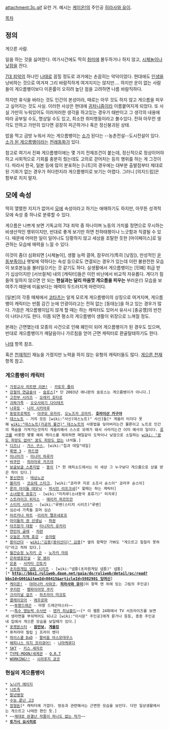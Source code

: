 attachment:3c.gif
요런 거. 예시는 [[케이온!]]의 주인공 [[히라사와 유이]].

[[목차]]

== 정의 ==
게으른 사람.

일을 하는 것을 싫어한다. 여가시간에도 딱히 [[취미]]에 몰두하거나 하지 않고, [[시체놀이]]나 [[낮잠]]을 잔다.

[[7대 죄악]]의 하나인 [[나태]]로 꼽힐 정도로 과거에는 손꼽히는 악덕이었다. 현대에도 [[인생]]을 낭비하는 것으로 여겨져 그리 바람직하게 여겨지지는 않지만…. 하지만 운이 없는 사람들이 게으름뱅이보다 이혼률이 오히려 높단 점을 고려하면 나름 바람직하다.

하지만 휴식을 바라는 것도 인간의 본성이라, 때로는 아무 것도 하지 않고 게으름을 피우고 싶어지는 것도 사실. 이러한 사상은 현대에 [[귀차니즘]]이라 이름붙여지게 되었다. 또 사실 가만히 누워있어도 이러저러한 생각을 하고있는 경우가 태반이고 그 생각의 내용에 따라 공부일 수도, 명상일 수도 있고, 최소한 취미행동이라고 볼수있다.
전혀 아무런 생각도 안하고 가만히 있다면 굉장히 피곤하거나 혹은 정신붕괴된 상태.

밥을 먹고 금방 누워서 자는 게으름뱅이는 [[소]]가 된다는 --농촌전설--도시전설이 있다. [[소가 된 게으름뱅이]]라는 [[전래동화]]가 있다.

참고로 여기서 진짜 게으름뱅이에는 몇 가지 전제조건이 붙는데, 정신적으로 정상이어야 하고 사회적으로 기회를 충분히 줬는데도 고의로 걷어차는 등의 행위를 하는 게 그것이다. 따라서 한국, 일본 등에 많이 분포하는  [니트]의 경우에는 대부분 출발점부터 제대로 된 기회가 없는 경우가 허다한지라 게으름뱅이로 보기는 어렵다. 그러니 [의지드립]은 함부로 치지 말자. 


== 모에 속성 ==
딱히 열렬한 지지가 없어서 [[모에]] 속성이라고 하기는 애매하기도 하지만, 아무튼 성격적 모에 속성 중 하나로 분류할 수 있다.

게으름은 나쁘게 보면 기독교의 7대 죄악 중 하나이며 노동의 가치를 정면으로 무시하는 비생산적인 행위이지만, 반대로 좋게 보기만 하면 천하태평이나 느긋함과 직결될 수 있다. 때문에 어떠한 일이 일어나도 당황하지 않고 세상을 초탈한 듯한 [마이페이스]로 일관하는 모습에 매력을 느낄 수 있다.

이것이 좀더 심화되면 [시체놀이], 생활 능력 결여, 잠꾸러기(특히 [낮잠]), 만성적인 [[운동부족]]이나 햇빛에 약하다는 속성 등으로도 연결되는 경우가 있는데 이런 불완전한 모습이 보호본능을 불러일으키는 것 같기도 하다. 실생활에서 게으름뱅이는 [민폐] 취급 받기 십상이지만 [서브컬쳐] 내의 [캐릭터]들은 이런 비난에서 비교적 자유롭다. 게다가 힘들여 일하지 않으면 안 되는 '''현실과는 달리 마음껏 게으름을 피우는''' 부러운(!) 모습을 보여주기 때문에 미움보다는 매력이 두드러지게 마련이다.

[일본]의 각종 매체에서 [[코타츠]]는 알게 모르게 게으름뱅이의 상징으로 여겨지며, 게으름뱅이 캐릭터는 반쯤 감긴 눈에 안광이라고는 전혀 없는 [동태눈]을 하고 있는 경우가 많다. 가끔은 게으름뱅이답지 않게 할 때는 하는 캐릭터도 있어서 유사시 [충공깽]의 반전이 나타나기도 한다. 이쯤 되면 평소의 게으름뱅이 생활이 위장으로 느껴질 정도.

본래는 근면했는데 모종의 사건으로 인해 폐인이 되어 게으름뱅이가 된 경우도 있으며, 반대로 게으름뱅이가 깨달음이나 가르침을 얻어 근면 캐릭터로 환골탈태하기도 한다.

[[나태]] 항목 참조.

혹은 [[천재]]적인 재능을 가졌지만 노력을 하지 않는 유형의 캐릭터들도 많다. [[게으른 천재]] 항목 참고.

=== 게으름뱅이 캐릭터 ===
 * [[가정교사 히트맨 리본!]] - [[카토우 쥴리]]
 * [[강철의 연금술사]] - [[슬로스]][* 단 2003년 애니판의 슬로스는 게으름뱅이가 아니다.]
 * [[고전부 시리즈]] - [[오레키 호타로]]
 * [[괴짜가족]] - [[오오사와기 다이테츠]]
 * [[나루토]] - [[나라 시카마루]]
 * [[동방프로젝트]] - [[야쿠모 유카리]], [[오노즈카 코마치]], '''[[호라이산 카구야]]'''
 * [[데스노트]] - 거의 모든 [wiki:"사신(데스노트)" 사신]들[* 게을러 터지다 못해 [[wiki:"데스노트(가공의 물건)" 데스노트]]의 사용법을 잊어버리는건 물론이고 노트로 인간의 목숨을 가져가는것까지 게을리해서 스스로 모래가 돼서 사라지는건 이미 예사의 일이다. [[류크]]를 비롯한 몇몇 예외 케이스를 제외하면 매일같이 도박이나 낮잠으로 소일하는 [[wiki: "꿈도 희망도 없어" 꿈도 희망도 없는]] 녀석들.]
 * [[디즈니]] - [[거스 구스]], [wiki:"칩과 데일"데일]
 * [[록맨 3]] - [[하드맨]]
 * [[미나미가]] - [[미나미 하루카]]
 * [[바쿠만]] - [[히라마루 카즈야]]
 * [[보글보글 스폰지밥]] - [[뚱이]] [* 한 에피소드에서는 이 세상 그 누구보다 게으름으로 상을 받은 적이 있다.]
 * [[봉신연의]] - [[태상노군]]
 * [[블리치]] - [[코요테 스타크]], [wiki:"쿄라쿠 지로 소조사 슌스이" 쿄라쿠 슌스이]
 * [[룬의 아이들 데모닉]] - [[막시민 리프크네]][* 할때는 하는 캐릭터]
 * [[소녀왕국 표류기]] - [wiki:"미치루(소녀왕국 표류기)" 미치루]
 * [[스트라이크 위치스]] - [[에리카 하르트만]]
 * [[스티치 시리즈]] - [wiki:"루벤(스티치 시리즈)"루벤]
 * 심슨네 가족들 호머 심슨
 * [[아르카나 하트]] -[[리리카 펠프네로프]]
 * [[아이들의 권 선생님]] - [[하권]]
 * [[아즈망가 대왕]] - [[타니자키 유카리]]
 * [[연민의 굴레]] - [[차련]]
 * [[오늘은 자체 휴강]] - [[송아람]]
 * [[용이산다]] - [[wiki:"김용(용이산다)" 김용]][* 옆의 항목만 가봐도 "게으르고 칠칠치 못하다"라고 적혀 있다.]
 * [[월간순정 노자키 군]] - [[노자키 마유]]
 * [[은하영웅전설]] - [[양 웬리]]
 * [[은혼]] - [[사카타 긴토키]]
 * [[초차원게임 넵튠 시리즈]] - [wiki:"넵튠(초차원게임 넵튠)" 넵튠][* '''[[http://bbs1.ruliweb.daum.net/gaia/do/ruliweb/detail/pc/read?bbsId=G001&itemId=80415&articleId=5982901 잉여신]]''']
 * [[케이온!]] - [[야마나카 사와코]], '''[[히라사와 유이]]'''(이 항목 맨 위에 있는 그림의 주인공)
 * [[쿠키런]] - [[뱀파이어맛 쿠키]]
 * [[크리미널 걸즈]] - [[하츠라이 마코토]]
 * [[클레이모어]] - [[에우로파]]
 * ~~[[투명드래곤]] - 마왕 드래곤마스터~~
 * ~~[[특수 영능력 수사반]] - [[텐카 히닝콸드]]~~[* 이 웹툰 24화에서 TV 서프라이즈를 보면서 생라면을 부숴먹어도 되냐고 [wiki:"이시문" 주인공]에게 묻거나 등등, 종종 주인공네 집에서 게으른 모습을 보일때가 있다.]
 * [[포켓몬스터]] - '''[[잠만보]], [[게을킹]]'''
 * 퓨처라마 필립 j 프라이 벤더 
 * [[하이스쿨 DxD]] - [[팔비움 아스모데우스]]
 * [[해피니스 차지 프리큐어!]] - [[나마케루다]]
 * [[SKT]] - [[키스 세자르]]
 * [[TYPE-MOON/세계관]] - [[O.R.T]]
 * [[WORKING!!]] - [[시라후지 쿄코]]

=== 현실의 게으름뱅이 ===
 * [[노나카 에이지]]
 * [[니트족]]
 * [[말년병장]]
 * [[수능 끝난 고3]]
 * [[정형돈]][* 캐릭터에 가깝다. 방송과 관련해서는 근면한 모습을 보인다. 다만 일상생활에서는 게으르고 나태한 편인 듯.]
 * ~~[[제대로 완결난 작품이 하나도 없는 작가]]~~
 * '''[[토가시 요시히로]]'''
